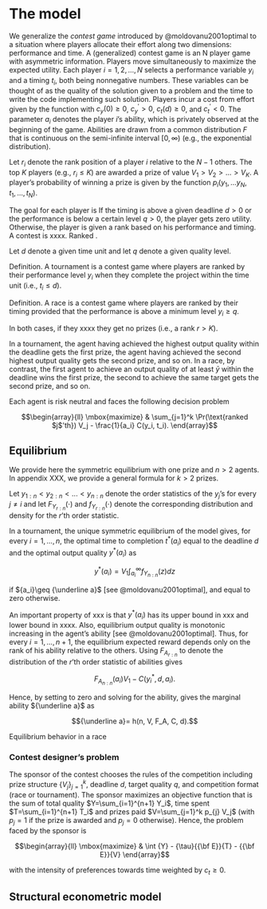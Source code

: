 The model
==============

We generalize the _contest game_ introduced by @moldovanu2001optimal to a situation where players allocate their effort along two dimensions: performance and time.  A  (generalized) contest game is an N player game with asymmetric information. Players move simultaneously to maximize the expected utility. Each player $i=1, 2, ..., N$ selects a performance variable $y_i$ and a timing $t_i$, both being nonnegative numbers. These variables can be thought of as the quality of the solution given to a problem and the time to write the code implementing such solution. Players incur a cost from effort given by the function
\begin{equation}
  C_i(y_i, t_i) = \frac{1}{a_i} c(y_i, t_i)
\end{equation}
with ${c_{y}}(0)\geq 0$, ${c_{y}}^\prime>0$, ${c_{t}}(d)\geq 0$, and
${c_{t}}^\prime<0$. The parameter $a_i$ denotes the player $i$'s ability, which is privately observed at the beginning of the game. Abilities are drawn from a common distribution $F$ that is continuous on the semi-infinite interval $[0,\infty)$ (e.g., the exponential distribution).  

Let $r_i$ denote the rank position of a player $i$ relative to the $N-1$ others. The top $K$ players (e.g., $r_i\leq K$) are awarded a prize of value $V_1 > V_2 > ... > V_K$. A player's probability of winning a prize is given by the function $p_i(y_1,...y_N, t_1, ..., t_N)$. 


The goal for each player is If the timing is above a given deadline $d>0$ or the performance is below a certain level $q>0$, the player gets zero utility. Otherwise, the player is given a rank based on his performance and timing. 
 A contest is xxxx. Ranked . 


Let $d$ denote a given time unit and let $q$ denote a given quality level.

Definition. A tournament is a contest game where players are ranked by their performance level $y_i$ when they complete the project within the time unit (i.e., $t_i \leq d$).

Definition. A race is a contest game where players are ranked by their timing provided that the performance is above a minimum level $y_i\geq q$. 

In both cases, if they xxxx they get no prizes (i.e., a rank $r > K$). 

In a tournament, the agent having achieved the highest output quality
within the deadline gets the first prize, the agent having achieved the
second highest output quality gets the second prize, and so on. In a
race, by contrast, the first agent to achieve an output quality of at
least ${\bar y}$ within the deadline wins the first prize, the second to
achieve the same target gets the second prize, and so on.


Each agent is risk neutral and faces the following decision problem

$$\begin{array}{ll}
    \mbox{maximize} & \sum_{j=1}^k \Pr(\text{ranked $j$'th}) V_j  - \frac{1}{a_i} C(y_i, t_i).
  \end{array}$$

Equilibrium
-------------

We provide here the symmetric equilibrium with one prize and $n>2$
agents. In appendix XXX, we provide a general formula for $k>2$ prizes.

Let $y_{1:n} < y_{2:n} < ... < y_{n:n}$ denote the order statistics of
the $y_j$’s for every $j\neq i$ and let ${F_{Y_{r:n}}}(\cdot)$ and
${f_{Y_{r:n}}}(\cdot)$ denote the corresponding distribution and density
for the $r$’th order statistic.

<div class='proposition'>

In a tournament, the unique symmetric equilibrium of the model gives,
for every $i=1, ..., n$, the optimal time to completion $t^*(a_i)$ equal
to the deadline $d$ and the optimal output quality $y^*(a_i)$ as

$$\label{eq: optimal bid tournament}
  y^*(a_i) =  V_1 \int_{a_i}^\infty {f_{Y_{n:n}}} (z) dz$$

if ${a_i}\geq {\underline a}$ [see @moldovanu2001optimal], and equal to
zero otherwise.

</div>

An important property of xxx is that $y^*(a_i)$ has its upper bound in xxx and
lower bound in xxxx. Also, equilibrium output quality is monotonic
increasing in the agent’s ability [see @moldovanu2001optimal]. Thus, for
every $i=1, ..., n+1$, the equilibrium expected reward depends only on
the rank of his ability relative to the others. Using ${F_{A_{r:n}}}$ to
denote the distribution of the $r$’th order statistic of abilities gives

$$\label{eq: expected payoffs tournament}
  {F_{A_{n:n}}}(a_i) V_1  - C(y_i^*, d, a_i).$$

Hence, by setting to zero and solving for the ability, gives the
marginal ability ${\underline a}$ as

$${\underline a}= h(n, V, F_A, C, d).$$

<div class='corollary'>

Equilibrium behavior in a race

</div>

### Contest designer's problem

The sponsor of the contest chooses the rules of the competition
including prize structure $\{V_j\}_{j=1}^k$, deadline $d$, target
quality $q$, and competition format (race or tournament). The sponsor
maximizes an objective function that is the sum of total quality
$Y=\sum_{i=1}^{n+1} Y_i$, time spent $T=\sum_{i=1}^{n+1} T_i$ and prizes
paid $V=\sum_{j=1}^k p_{j} V_j$ (with $p_j=1$ if the prize is awarded
and $p_j=0$ otherwise). Hence, the problem faced by the sponsor is

$$\begin{array}{ll}
    \mbox{maximize} & \int {Y}   -  {\tau}{{\bf E}}{T} - {{\bf E}}{V}
  \end{array}$$

with the intensity of preferences towards time weighted by $c_t\geq 0$.

Structural econometric model
----------------------------
